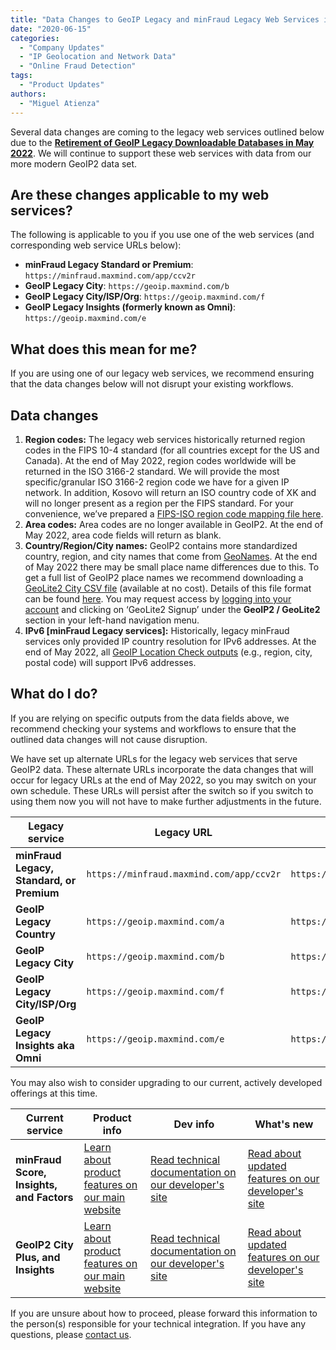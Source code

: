 ```yaml
---
title: "Data Changes to GeoIP Legacy and minFraud Legacy Web Services in May 2022"
date: "2020-06-15"
categories:
  - "Company Updates"
  - "IP Geolocation and Network Data"
  - "Online Fraud Detection"
tags:
  - "Product Updates"
authors:
  - "Miguel Atienza"
---
```


Several data changes are coming to the legacy web services outlined below due to
the [**Retirement of GeoIP Legacy Downloadable Databases in May
2022**](https://blog.maxmind.com/2020/06/01/retirement-of-geoip-legacy-downloadable-databases-in-may-2022/).
We will continue to support these web services with data from our more modern
GeoIP2 data set.

## Are these changes applicable to my web services?

The following is applicable to you if you use one of the web services (and
corresponding web service URLs below):

- **minFraud Legacy Standard or Premium**:
`https://minfraud.maxmind.com/app/ccv2r`
- **GeoIP Legacy City**: `https://geoip.maxmind.com/b`
- **GeoIP Legacy City/ISP/Org**: `https://geoip.maxmind.com/f`
- **GeoIP Legacy Insights (formerly known as Omni)**:
`https://geoip.maxmind.com/e`

## What does this mean for me?

If you are using one of our legacy web services, we recommend ensuring that the
data changes below will not disrupt your existing workflows.

## Data changes

1. **Region codes:**
The legacy web services historically returned region codes in the FIPS 10-4
standard (for all countries except for the US and Canada). At the end of May
2022, region codes worldwide will be returned in the ISO 3166-2 standard. We
will provide the most specific/granular ISO 3166-2 region code we have for a
given IP network. In addition, Kosovo will return an ISO country code of XK and
will no longer present as a region per the FIPS standard. For your convenience,
we’ve prepared a [FIPS-ISO region code mapping file
here](https://dev.maxmind.com/geoip/geoip2/whats-new-in-geoip2/#ISO_31662,_FIPS_104,_and_Country_Subdivisions).
2. **Area codes:**
Area codes are no longer available in GeoIP2. At the end of May 2022, area code
fields will return as blank.
3. **Country/Region/City names:**
GeoIP2 contains more standardized country, region, and city names that come from
[GeoNames](https://www.geonames.org/). At the end of May 2022 there may be small
place name differences due to this. To get a full list of GeoIP2 place names we
recommend downloading a [GeoLite2 City CSV
file](https://dev.maxmind.com/geoip/geoip2/geolite2/) (available at no cost).
Details of this file format can be found
[here](https://dev.maxmind.com/geoip/geoip2/geoip2-city-country-csv-databases/#CSV_File_Format).
You may request access by [logging into your
account](https://www.maxmind.com/en/account/login) and clicking on ‘GeoLite2
Signup’ under the **GeoIP2 / GeoLite2** section in your left-hand navigation
menu.
4. **IPv6 \[minFraud Legacy services\]:**
Historically, legacy minFraud services only provided IP country resolution for
IPv6 addresses. At the end of May 2022, all [GeoIP Location Check
outputs](https://dev.maxmind.com/minfraud/minfraud-legacy/#GeoIP_Location_Checks)
(e.g., region, city, postal code) will support IPv6 addresses.

## What do I do?

If you are relying on specific outputs from the data fields above, we recommend
checking your systems and workflows to ensure that the outlined data changes
will not cause disruption.

We have set up alternate URLs for the legacy web services that serve GeoIP2
data. These alternate URLs incorporate the data changes that will occur for
legacy URLs at the end of May 2022, so you may switch on your own schedule.
These URLs will persist after the switch so if you switch to using them now you
will not have to make further adjustments in the future.

| Legacy service                            | Legacy URL                               | Alernate URL (with data changes)                    |
| ----------------------------------------- | ---------------------------------------- | --------------------------------------------------- |
| **minFraud Legacy, Standard, or Premium** | `https://minfraud.maxmind.com/app/ccv2r` | `https://minfraud.maxmind.com/minfraud/v1.0/legacy` |
| **GeoIP Legacy Country**                  | `https://geoip.maxmind.com/a`            | `https://geoip.maxmind.com/geoip/v1.0/country`      |
| **GeoIP Legacy City**                     | `https://geoip.maxmind.com/b`            | `https://geoip.maxmind.com/geoip/v1.0/city`         |
| **GeoIP Legacy City/ISP/Org**             | `https://geoip.maxmind.com/f`            | `https://geoip.maxmind.com/geoip/v1.0/city-isp-org` |
| **GeoIP Legacy Insights aka Omni**        | `https://geoip.maxmind.com/e`            | `https://geoip.maxmind.com/geoip/v1.0/insights`     |

You may also wish to consider upgrading to our current, actively developed
offerings at this time.

| Current service                           | Product info                                                                                               | Dev info                                                                                                   | What's new                                                                                                                                 |
| ----------------------------------------- | ---------------------------------------------------------------------------------------------------------- | ---------------------------------------------------------------------------------------------------------- | ------------------------------------------------------------------------------------------------------------------------------------------ |
| **minFraud Score, Insights, and Factors** | [Learn about product features on our main website](https://www.maxmind.com/en/solutions/minfraud-services) | [Read technical documentation on our developer's site](https://dev.maxmind.com/minfraud/)                  | [Read about updated features on our developer's site](https://dev.maxmind.com/minfraud/whats-new-in-minfraud-score-and-minfraud-insights/) |
| **GeoIP2 City Plus, and Insights**        | [Learn about product features on our main website](https://www.maxmind.com/en/geoip2-precision-services)   | [Read technical documentation on our developer's site](https://dev.maxmind.com/geoip/geoip2/web-services/) | [Read about updated features on our developer's site](https://dev.maxmind.com/geoip/geoip2/whats-new-in-geoip2/)                           |

If you are unsure about how to proceed, please forward this information to the
person(s) responsible for your technical integration. If you have any questions,
please [contact us]( https://support.maxmind.com/hc/en-us/requests/new/).
